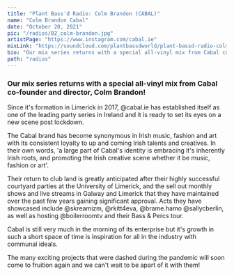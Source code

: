 ---
title: "Plant Bass'd Radio: Colm Brandon (CABAL)"
name: "Colm Brandon Cabal"
date: "October 20, 2021"
pic: "/radios/02_colm-brandon.jpg"
artistPage: "https://www.instagram.com/cabal.ie"
mixLink: "https://soundcloud.com/plantbassdworld/plant-bassd-radio-colm-brandon-vinyl-mix"
bio: "Our mix series returns with a special all-vinyl mix from Cabal co-founder and director, Colm Brandon!"
path: "radios"
---

### Our mix series returns with a special all-vinyl mix from Cabal co-founder and director, Colm Brandon!

Since it's formation in Limerick in 2017, @cabal.ie has established itself as one of the leading party series in Ireland and it is ready to set its eyes on a new scene post lockdown.

The Cabal brand has become synonymous in Irish music, fashion and art with its consistent loyalty to up and coming Irish talents and creatives. In their own words, 'a large part of Cabal's identity is embracing it's inherently Irish roots, and promoting the Irish creative scene whether it be music, fashion or art'.

Their return to club land is greatly anticipated after their highly successful courtyard parties at the University of Limerick, and the sell out monthly shows and live streams in Galway and Limerick that they have maintained over the past few years gaining significant approval.
Acts they have showcased include @skreamizm, @rkitt4eva, @brame.hamo @sallycberlin, as well as hosting @boilerroomtv and their Bass & Percs tour.

Cabal is still very much in the morning of its enterprise but it's growth in such a short space of time is inspiration for all in the industry with communal ideals.

The many exciting projects that were dashed during the pandemic will soon come to fruition again and we can't wait to be apart of it with them!

<Picture alt="Colm Brandon tracklist" size={1200} src="/radios/02_tracklist.jpg" />

<SoundCloud
  url="https://soundcloud.com/plantbassdworld/plant-bassd-radio-colm-brandon-vinyl-mix"
  name="Colm Brandon (CABAL) Vinyl Mix"
  height="120px"
/>
